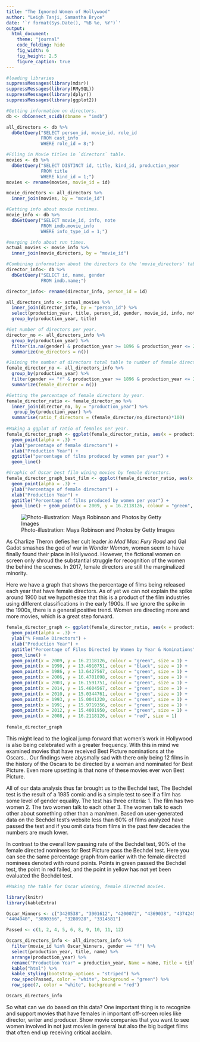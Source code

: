 ```yaml
---
title: "The Ignored Women of Hollywood"
author: "Leigh Tanji, Samantha Bryce"
date: '`r format(Sys.Date(), "%B %e, %Y")`'
output: 
  html_document:
    theme: "journal"
    code_folding: hide
    fig_width: 6 
    fig_height: 2.5
    figure_caption: true
---
```

```r
#loading libraries
suppressMessages(library(mdsr))
suppressMessages(library(RMySQL))
suppressMessages(library(dplyr))
suppressMessages(library(ggplot2))

#Getting information on directors. 
db <- dbConnect_scidb(dbname = "imdb")

all_directors <- db %>%
  dbGetQuery("SELECT person_id, movie_id, role_id
             FROM cast_info
             WHERE role_id = 8;")

#Filing in Movie titles in `directors` table. 
movies <- db %>%
  dbGetQuery("SELECT DISTINCT id, title, kind_id, production_year
             FROM title
             WHERE kind_id = 1;")
movies <- rename(movies, movie_id = id)

movie_directors <- all_directors %>%
  inner_join(movies, by = "movie_id")

#Getting info about movie runtimes.
movie_info <- db %>%
  dbGetQuery("SELECT movie_id, info, note
             FROM imdb.movie_info 
             WHERE info_type_id = 1;")

#merging info about run times.
actual_movies <- movie_info %>%
  inner_join(movie_directors, by = "movie_id")

#Combining information about the directors to the 'movie_directors' table. 
director_info<- db %>%
  dbGetQuery("SELECT id, name, gender 
             FROM imdb.name;")

director_info<- rename(director_info, person_id = id)
```

```r
all_directors_info <- actual_movies %>%
  inner_join(director_info, by = "person_id") %>%
  select(production_year, title, person_id, gender, movie_id, info, note) %>%
  group_by(production_year, title) 
```

```r
#Get number of directors per year. 
director_no <- all_directors_info %>%
  group_by(production_year) %>%
  filter(is.na(gender) & production_year >= 1896 & production_year <= 2017) %>%
  summarize(no_directors = n())

#Joining the number of directors total table to number of female directors table. 
female_director_no <- all_directors_info %>%
  group_by(production_year) %>%
  filter(gender == "f" & production_year >= 1896 & production_year <= 2017) %>%
  summarize(female_director = n())

#Getting the percentage of female directors by year. 
female_director_ratio <- female_director_no %>%
  inner_join(director_no, by = "production_year") %>%
   group_by(production_year) %>%
  summarise(ratio_f_directors = (female_director/no_directors)*100)
  
#Making a ggplot of ratio of females per year.
female_director_graph <- ggplot(female_director_ratio, aes(x = production_year, y = ratio_f_directors)) + 
  geom_point(alpha = .3) +
  ylab("percentage of female directors") + 
  xlab("Production Year") + 
  ggtitle("percentage of films produced by women per year") +
  geom_line()

#Graphic of Oscar best film wining movies by female directors. 
female_director_graph_best_film <- ggplot(female_director_ratio, aes(x = production_year, y = ratio_f_directors)) + 
  geom_point(alpha = .3) +
  ylab("Percentage of female directors") + 
  xlab("Production Year") + 
  ggtitle("Percentage of films produced by women per year") +
  geom_line() + geom_point(x = 2009, y = 16.2118126, colour = "green", size = 3) + geom_point(x = 1990, y = 13.4910751, colour = "green", size = 3) + geom_point(x = 1986, y = 13.6427567, colour = "green", size = 3) + geom_point(x = 2006, y = 16.4701098, colour = "green", size = 3) + geom_point(x = 2003, y = 16.1591751, colour = "green", size = 3) + geom_point(x = 2014, y = 15.4604567, colour = "green", size = 3) + geom_point(x = 2009, y = 17, colour = "red", size = 3) + geom_point(x = 2010, y = 15.0344761, colour = "green", size = 3) + geom_point(x = 1993, y = 15.0041220, colour = "green", size = 3) + geom_point(x = 1991, y = 15.9719356, colour = "yellow", size = 3) + geom_point(x = 2010, y = 16, colour = "green", size = 3) + geom_point(x = 2012, y = 15.4001950, colour = "green", size = 3) + scale_y_continuous(limits = c(0, 20)) + scale_x_continuous(limits = c(1985, 2017))
```

![Photo-illustration: Maya Robinson and Photos by Getty Images](http://pixel.nymag.com/imgs/daily/vulture/2015/11/02/02-female-directors-lede-3.jpg)

As Charlize Theron defies her cult leader *in Mad Max: Fury Road* and Gal Gadot smashes the god of war in *Wonder Woman*, women seem to have finally found their place in Hollywood. However, the fictional women on screen only shroud the substantial struggle for recognition of the women the behind the scenes. In 2017, female directors are still the marginalized minority. 

Here we have a graph that shows the percentage of films being released each year that have female directors. As of yet we can not explain the spike around 1900 but we hypothesize that this is a product of the film industries using different classifications in the early 1900s. If we ignore the spike in the 1900s, there is a general positive trend. Women are directing more and more movies, which is a great step forward.

```r
female_director_graph <- ggplot(female_director_ratio, aes(x = production_year, y = ratio_f_directors)) + 
  geom_point(alpha = .3) +
  ylab("% Female Directors") + 
  xlab("Production Year") + 
  ggtitle("Percentage of Films Directed by Women by Year & Nominations") +
  geom_line() + 
  geom_point(x = 2009, y = 16.2118126, colour = "green", size = 1) + 
  geom_point(x = 1990, y = 13.4910751, colour = "black", size = 1) +
  geom_point(x = 1986, y = 13.6427567, colour = "green", size = 1) + 
  geom_point(x = 2006, y = 16.4701098, colour = "green", size = 1) + 
  geom_point(x = 2003, y = 16.1591751, colour = "green", size = 1) + 
  geom_point(x = 2014, y = 15.4604567, colour = "green", size = 1) + 
  geom_point(x = 2010, y = 15.0344761, colour = "green", size = 1) + 
  geom_point(x = 1993, y = 15.0041220, colour = "green", size = 1) + 
  geom_point(x = 1991, y = 15.9719356, colour = "green", size = 1) + 
  geom_point(x = 2012, y = 15.4001950, colour = "green", size = 1) +
  geom_point(x = 2008, y = 16.2118126, colour = "red", size = 1)
  
female_director_graph 
```


This might lead to the logical jump forward that women’s work in Hollywood is also being celebrated with a greater frequency. With this in mind we examined movies that have received Best Picture nominations at the Oscars… Our findings were abysmally sad with there only being 12 films in the history of the Oscars to be directed by a woman and nominated for Best Picture. Even more upsetting is that none of these movies ever won Best Picture.

All of our data analysis thus far brought us to the Bechdel test, The Bechdel test is the result of a 1985 comic and is a simple test to see if a film has some level of gender equality. The test has three criteria:
1. The film has two women
2. The two women talk to each other
3. The women talk to each other about something other than a man/men.
Based on user-generated data on the Bechdel test’s website less than 60% of films analyzed have passed the test and if you omit data from films in the past few decades the numbers are much lower.

In contrast to the overall low passing rate of the Bechdel test, 90% of the female directed nominees for Best Picture pass the Bechdel test. Here you can see the same percentage graph from earlier with the female directed nominees denoted with round points. Points in green passed the Bechdel test, the point in red failed, and the point in yellow has not yet been evaluated the Bechdel test.

```r
#Making the table for Oscar winning, female directed movies. 

library(knitr)
library(kableExtra)

Oscar_Winners <- c("3420538", "3901612", "4200072", "4369038", "4374245", "4408215", "4565524", "4590482",
"4404940", "3890366", "3280928", "3314581")

Passed <- c(1, 2, 4, 5, 6, 8, 9, 10, 11, 12)

Oscars_directors_info <- all_directors_info %>%
  filter(movie_id %in% Oscar_Winners, gender == "f") %>%
  select(production_year, title, name) %>%
  arrange(production_year) %>% 
  rename("Production Year" = production_year, Name = name, Title = title) %>%
  kable("html") %>%
  kable_styling(bootstrap_options = "striped") %>%
  row_spec(Passed, color = "white", background = "green") %>%
  row_spec(7, color = "white", background = "red")

Oscars_directors_info 
```

So what can we do based on this data? One important thing is to recognize and support movies that have females in important off-screen roles like director, writer and producer. Show movie companies that you want to see women involved in not just movies in general but also the big budget films that often end up receiving critical acclaim.














